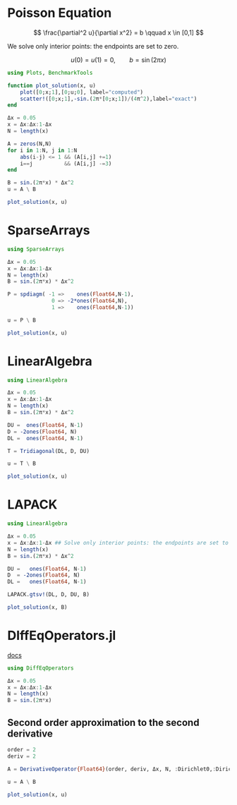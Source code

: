 # Poisson Equation

$$
\frac{\partial^2 u}{\partial x^2} = b  \qquad x \in [0,1]
$$

We solve only interior points: the endpoints are set to zero.

$$
u(0) = u(1) = 0, \qquad b = \sin(2\pi x)
$$

```julia
using Plots, BenchmarkTools
```

```julia
function plot_solution(x, u)
    plot([0;x;1],[0;u;0], label="computed")
    scatter!([0;x;1],-sin.(2π*[0;x;1])/(4π^2),label="exact")
end
```

```julia
Δx = 0.05
x = Δx:Δx:1-Δx 
N = length(x)
```

```julia
A = zeros(N,N)
for i in 1:N, j in 1:N
    abs(i-j) <= 1 && (A[i,j] +=1)
    i==j          && (A[i,j] -=3)
end
```

```julia
B = sin.(2π*x) * Δx^2
u = A \ B
```

```julia
plot_solution(x, u)
```

# SparseArrays

```julia
using SparseArrays
```

```julia
Δx = 0.05
x = Δx:Δx:1-Δx 
N = length(x)
B = sin.(2π*x) * Δx^2
```

```julia
P = spdiagm( -1 =>    ones(Float64,N-1),
              0 => -2*ones(Float64,N),
              1 =>    ones(Float64,N-1))
```

```julia
u = P \ B
```

```julia
plot_solution(x, u)
```

# LinearAlgebra

```julia
using LinearAlgebra
```

```julia
Δx = 0.05
x = Δx:Δx:1-Δx 
N = length(x)
B = sin.(2π*x) * Δx^2
```

```julia
DU =  ones(Float64, N-1)
D = -2ones(Float64, N)
DL =  ones(Float64, N-1)
```

```julia
T = Tridiagonal(DL, D, DU)
```

```julia
u = T \ B
```

```julia
plot_solution(x, u)
```

# LAPACK

```julia
using LinearAlgebra
```

```julia
Δx = 0.05
x = Δx:Δx:1-Δx ## Solve only interior points: the endpoints are set to zero.
N = length(x)
B = sin.(2π*x) * Δx^2
```

```julia
DU =   ones(Float64, N-1)
D  = -2ones(Float64, N)
DL =   ones(Float64, N-1)
```

```julia
LAPACK.gtsv!(DL, D, DU, B)
```

```julia
plot_solution(x, B)
```

# DIffEqOperators.jl

[docs](http://docs.juliadiffeq.org/latest/features/diffeq_operator.html)

```julia
using DiffEqOperators
```

```julia
Δx = 0.05
x = Δx:Δx:1-Δx 
N = length(x)
B = sin.(2π*x)
```

## Second order approximation to the second derivative

```julia
order = 2
deriv = 2
```

```julia
A = DerivativeOperator{Float64}(order, deriv, Δx, N, :Dirichlet0,:Dirichlet0)
```

```julia
u = A \ B
```

```julia
plot_solution(x, u)
```

